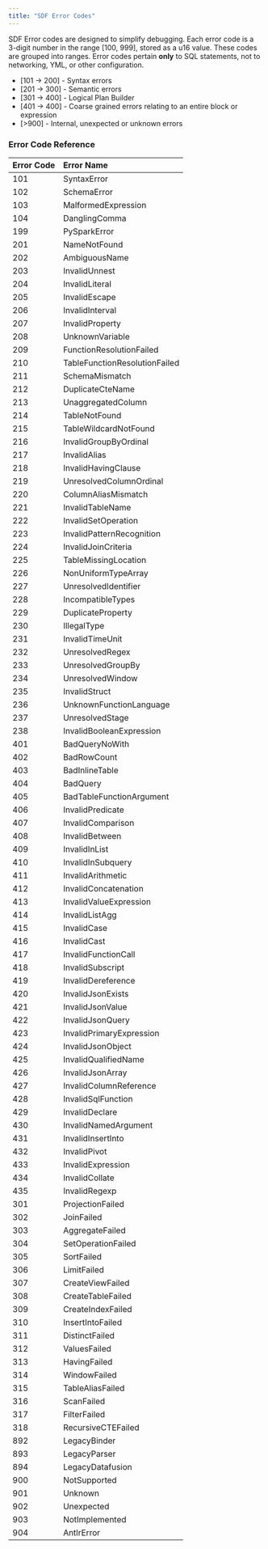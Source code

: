 ```yaml
---
title: "SDF Error Codes"
---
```


SDF Error codes are designed to simplify debugging. 
Each error code is a 3-digit number in the range [100, 999], stored as a u16 value. 
These codes are grouped into ranges. Error codes pertain **only** to SQL statements, not to networking, YML, or other configuration.

- [101 -> 200] - Syntax errors
- [201 -> 300] - Semantic errors
- [301 -> 400] - Logical Plan Builder
- [401 -> 400] - Coarse grained errors relating to an entire block or expression
- [>900] - Internal, unexpected or unknown errors

### Error Code Reference

|Error Code | Error Name |
|:----|:----|
| 101 | SyntaxError |
| 102 | SchemaError |
| 103 | MalformedExpression |
| 104 | DanglingComma |
| 199 | PySparkError |
| 201 | NameNotFound |
| 202 | AmbiguousName |
| 203 | InvalidUnnest |
| 204 | InvalidLiteral |
| 205 | InvalidEscape |
| 206 | InvalidInterval |
| 207 | InvalidProperty |
| 208 | UnknownVariable |
| 209 | FunctionResolutionFailed |
| 210 | TableFunctionResolutionFailed |
| 211 | SchemaMismatch |
| 212 | DuplicateCteName |
| 213 | UnaggregatedColumn |
| 214 | TableNotFound |
| 215 | TableWildcardNotFound |
| 216 | InvalidGroupByOrdinal |
| 217 | InvalidAlias |
| 218 | InvalidHavingClause |
| 219 | UnresolvedColumnOrdinal |
| 220 | ColumnAliasMismatch |
| 221 | InvalidTableName |
| 222 | InvalidSetOperation |
| 223 | InvalidPatternRecognition |
| 224 | InvalidJoinCriteria |
| 225 | TableMissingLocation |
| 226 | NonUniformTypeArray |
| 227 | UnresolvedIdentifier |
| 228 | IncompatibleTypes |
| 229 | DuplicateProperty |
| 230 | IllegalType |
| 231 | InvalidTimeUnit |
| 232 | UnresolvedRegex |
| 233 | UnresolvedGroupBy |
| 234 | UnresolvedWindow |
| 235 | InvalidStruct |
| 236 | UnknownFunctionLanguage |
| 237 | UnresolvedStage |
| 238 | InvalidBooleanExpression |
| 401 | BadQueryNoWith |
| 402 | BadRowCount |
| 403 | BadInlineTable |
| 404 | BadQuery |
| 405 | BadTableFunctionArgument |
| 406 | InvalidPredicate |
| 407 | InvalidComparison |
| 408 | InvalidBetween |
| 409 | InvalidInList |
| 410 | InvalidInSubquery |
| 411 | InvalidArithmetic |
| 412 | InvalidConcatenation |
| 413 | InvalidValueExpression |
| 414 | InvalidListAgg |
| 415 | InvalidCase |
| 416 | InvalidCast |
| 417 | InvalidFunctionCall |
| 418 | InvalidSubscript |
| 419 | InvalidDereference |
| 420 | InvalidJsonExists |
| 421 | InvalidJsonValue |
| 422 | InvalidJsonQuery |
| 423 | InvalidPrimaryExpression |
| 424 | InvalidJsonObject |
| 425 | InvalidQualifiedName |
| 426 | InvalidJsonArray |
| 427 | InvalidColumnReference |
| 428 | InvalidSqlFunction |
| 429 | InvalidDeclare |
| 430 | InvalidNamedArgument |
| 431 | InvalidInsertInto |
| 432 | InvalidPivot |
| 433 | InvalidExpression |
| 434 | InvalidCollate |
| 435 | InvalidRegexp |
| 301 | ProjectionFailed |
| 302 | JoinFailed |
| 303 | AggregateFailed |
| 304 | SetOperationFailed |
| 305 | SortFailed |
| 306 | LimitFailed |
| 307 | CreateViewFailed |
| 308 | CreateTableFailed |
| 309 | CreateIndexFailed |
| 310 | InsertIntoFailed |
| 311 | DistinctFailed |
| 312 | ValuesFailed |
| 313 | HavingFailed |
| 314 | WindowFailed |
| 315 | TableAliasFailed |
| 316 | ScanFailed |
| 317 | FilterFailed |
| 318 | RecursiveCTEFailed |
| 892 | LegacyBinder |
| 893 | LegacyParser |
| 894 | LegacyDatafusion |
| 900 | NotSupported |
| 901 | Unknown |
| 902 | Unexpected |
| 903 | NotImplemented |
| 904 | AntlrError |

